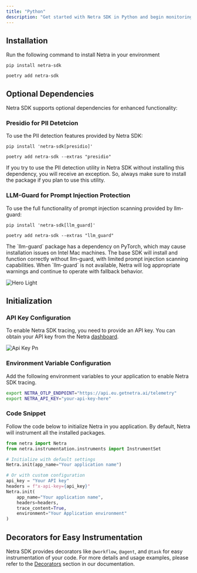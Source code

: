```yaml
---
title: "Python"
description: "Get started with Netra SDK in Python and begin monitoring your AI applications in just a few minutes"
---
```


## Installation

Run the following command to install Netra in your environment

<CodeGroup>

```shellscript pip
pip install netra-sdk
```


```shellscript poetry
poetry add netra-sdk
```

</CodeGroup>

## Optional Dependencies

Netra SDK supports optional dependencies for enhanced functionality:

### Presidio for PII Detetcion

To use the PII detection features provided by Netra SDK:

<CodeGroup>

```shellscript pip
pip install 'netra-sdk[presidio]'
```


```shellscript poetry
poetry add netra-sdk --extras "presidio"
```

</CodeGroup>

<Warning>
  If you try to use the PII detection utility in Netra SDK without installing this dependency, you will receive an exception. So, always make sure to install the package if you plan to use this utility.
</Warning>

### LLM-Guard for Prompt Injection Protection

To use the full functionality of prompt injection scanning provided by llm-guard:

<CodeGroup>

```shellscript pip
pip install 'netra-sdk[llm_guard]'
```


```shellscript poetry
poetry add netra-sdk --extras "llm_guard"
```

</CodeGroup>

<Note>
  The `llm-guard` package has a dependency on PyTorch, which may cause installation issues on Intel Mac machines. The base SDK will install and function correctly without llm-guard, with limited prompt injection scanning capabilities. When `llm-guard` is not available, Netra will log appropriate warnings and continue to operate with fallback behavior.

  <img
    className="block dark:hidden"
    src="/images/hero-light.png"
    alt="Hero Light"
  />
</Note>

## Initialization

### API Key Configuration

To enable Netra SDK tracing, you need to provide an API key. You can obtain your API key from the Netra [dashboard](https://getnetra.ai/).

![Api Key Pn](../images/api-key.png)

### Environment Variable Configuration

Add the following environment variables to your application to enable Netra SDK tracing.

```bash
export NETRA_OTLP_ENDPOINT="https://api.eu.getnetra.ai/telemetry"
export NETRA_API_KEY="your-api-key-here"
```

### Code Snippet

Follow the code below to initialize Netra in you application. By default, Netra will instrument all the installed packages.

<CodeGroup>

```python Python
from netra import Netra
from netra.instrumentation.instruments import InstrumentSet

# Initialize with default settings
Netra.init(app_name="Your application name")

# Or with custom configuration
api_key = "Your API key"
headers = f"x-api-key={api_key}"
Netra.init(
    app_name="Your application name",
    headers=headers,
    trace_content=True,
    environment="Your Application environment"
)
```

</CodeGroup>

## Decorators for Easy Instrumentation

Netra SDK provides decorators like `@workflow`, `@agent`, and `@task` for easy instrumentation of your code. For more details and usage examples, please refer to the [Decorators](/tracing/decorators) section in our documentation.